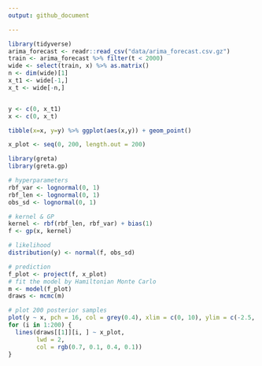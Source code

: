 ```yaml
---
output: github_document

---
```


```r
library(tidyverse)
arima_forecast <- readr::read_csv("data/arima_forecast.csv.gz")
train <- arima_forecast %>% filter(t < 2000) 
wide <- select(train, x) %>% as.matrix() 
n <- dim(wide)[1]
x_t1 <- wide[-1,]
x_t <- wide[-n,] 


y <- c(0, x_t1)
x <- c(0, x_t)
```

```r
tibble(x=x, y=y) %>% ggplot(aes(x,y)) + geom_point()
```

```r
x_plot <- seq(0, 200, length.out = 200)

library(greta)
library(greta.gp)

# hyperparameters
rbf_var <- lognormal(0, 1)
rbf_len <- lognormal(0, 1)
obs_sd <- lognormal(0, 1)

# kernel & GP
kernel <- rbf(rbf_len, rbf_var) + bias(1)
f <- gp(x, kernel)

# likelihood
distribution(y) <- normal(f, obs_sd)

# prediction
f_plot <- project(f, x_plot)
# fit the model by Hamiltonian Monte Carlo
m <- model(f_plot)
draws <- mcmc(m)
```

```r
# plot 200 posterior samples
plot(y ~ x, pch = 16, col = grey(0.4), xlim = c(0, 10), ylim = c(-2.5, 2.5))
for (i in 1:200) {
  lines(draws[[1]][i, ] ~ x_plot,
        lwd = 2,
        col = rgb(0.7, 0.1, 0.4, 0.1))  
}
```



